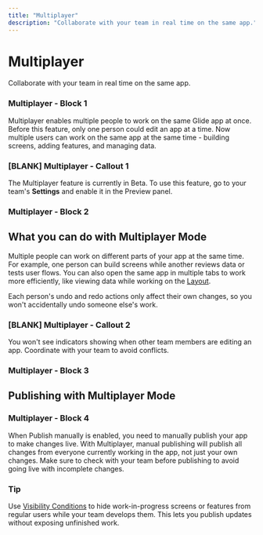 ```yaml
---
title: "Multiplayer"
description: "Collaborate with your team in real time on the same app."
---
```


# Multiplayer

Collaborate with your team in real time on the same app.

### Multiplayer - Block 1

Multiplayer enables multiple people to work on the same Glide app at once. Before this feature, only one person could edit an app at a time. Now multiple users can work on the same app at the same time - building screens, adding features, and managing data.

### [BLANK] Multiplayer - Callout 1

The Multiplayer feature is currently in Beta. To use this feature, go to your team's **Settings** and enable it in the Preview panel.

### Multiplayer - Block 2

## **What you can do with Multiplayer Mode**

Multiple people can work on different parts of your app at the same time. For example, one person can build screens while another reviews data or tests user flows. You can also open the same app in multiple tabs to work more efficiently, like viewing data while working on the [Layout](/getting-started/intro-to-layout).

Each person's undo and redo actions only affect their own changes, so you won't accidentally undo someone else's work.

### [BLANK] Multiplayer - Callout 2

You won't see indicators showing when other team members are editing an app. Coordinate with your team to avoid conflicts.

### Multiplayer - Block 3

## **Publishing with Multiplayer Mode**



### Multiplayer - Block 4

When Publish manually is enabled, you need to manually publish your app to make changes live. With Multiplayer, manual publishing will publish all changes from everyone currently working in the app, not just your own changes. Make sure to check with your team before publishing to avoid going live with incomplete changes.

### Tip

Use [Visibility Conditions](/reference/user-experience/visibility-conditions) to hide work-in-progress screens or features from regular users while your team develops them. This lets you publish updates without exposing unfinished work.

